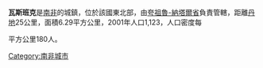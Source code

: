 '''瓦斯班克'''是[[南非|南非]]的城鎮，位於該國東北部，由[[夸祖魯-納塔爾省|夸祖魯-納塔爾省]]負責管轄，距離[[丹地_(夸祖魯-納塔爾省)|丹地]]25公里，面積6.29平方公里，2001年人口1,123，人口密度每

平方公里180人。

{{SouthAfrica-geo-stub}}
[[Category:南非城市|Category:南非城市]]
